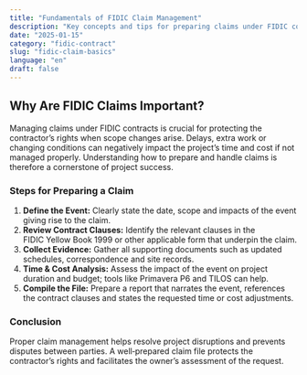 ```yaml
---
title: "Fundamentals of FIDIC Claim Management"
description: "Key concepts and tips for preparing claims under FIDIC contracts."
date: "2025-01-15"
category: "fidic-contract"
slug: "fidic-claim-basics"
language: "en"
draft: false
---
```


## Why Are FIDIC Claims Important?

Managing claims under FIDIC contracts is crucial for protecting the contractor’s rights when scope changes arise. Delays, extra work or changing conditions can negatively impact the project’s time and cost if not managed properly. Understanding how to prepare and handle claims is therefore a cornerstone of project success.

### Steps for Preparing a Claim

1. **Define the Event:** Clearly state the date, scope and impacts of the event giving rise to the claim.
2. **Review Contract Clauses:** Identify the relevant clauses in the FIDIC Yellow Book 1999 or other applicable form that underpin the claim.
3. **Collect Evidence:** Gather all supporting documents such as updated schedules, correspondence and site records.
4. **Time & Cost Analysis:** Assess the impact of the event on project duration and budget; tools like Primavera P6 and TILOS can help.
5. **Compile the File:** Prepare a report that narrates the event, references the contract clauses and states the requested time or cost adjustments.

### Conclusion

Proper claim management helps resolve project disruptions and prevents disputes between parties. A well‑prepared claim file protects the contractor’s rights and facilitates the owner’s assessment of the request.